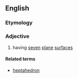 ==English==

===Etymology===
{{confix|en|hepta|hedral}}

===Adjective===
{{en-adj|-}}

# having [[seven]] [[plane]] [[surface]]s

====Related terms====
* [[heptahedron]]